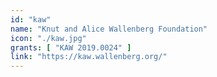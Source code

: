 ---
id: "kaw"
name: "Knut and Alice Wallenberg Foundation"
icon: "./kaw.jpg"
grants: [ "KAW 2019.0024" ]
link: "https://kaw.wallenberg.org/"
---
